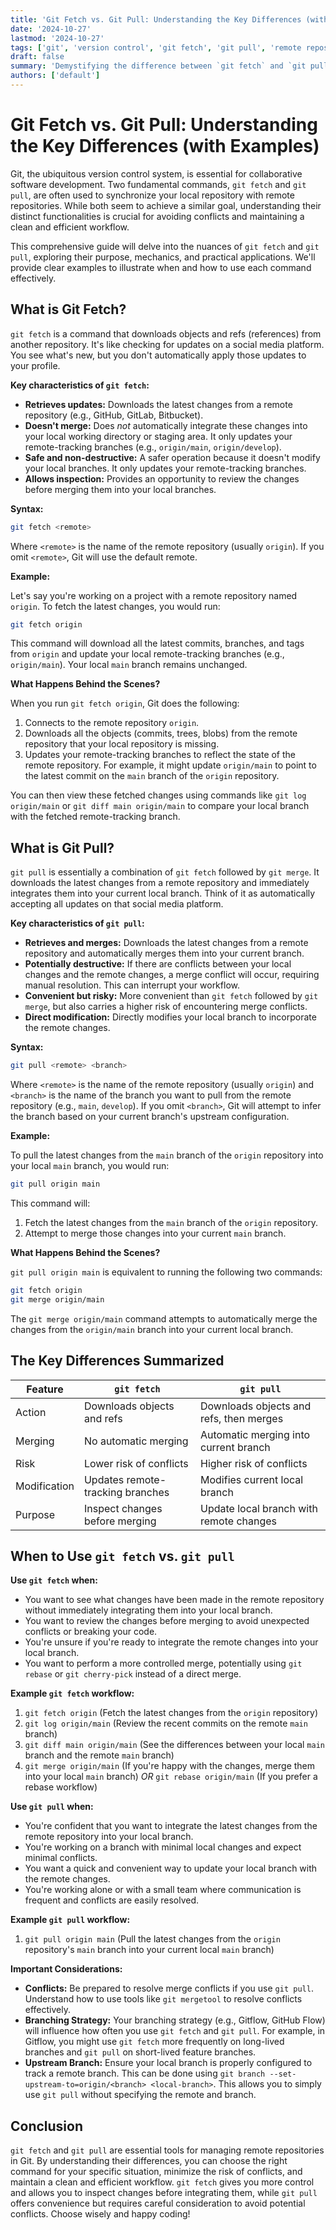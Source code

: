 ```yaml
---
title: 'Git Fetch vs. Git Pull: Understanding the Key Differences (with Examples)'
date: '2024-10-27'
lastmod: '2024-10-27'
tags: ['git', 'version control', 'git fetch', 'git pull', 'remote repositories', 'command line']
draft: false
summary: 'Demystifying the difference between `git fetch` and `git pull` in Git. Learn when to use each command, how they work, and see practical examples to improve your Git workflow.'
authors: ['default']
---
```


# Git Fetch vs. Git Pull: Understanding the Key Differences (with Examples)

Git, the ubiquitous version control system, is essential for collaborative software development. Two fundamental commands, `git fetch` and `git pull`, are often used to synchronize your local repository with remote repositories. While both seem to achieve a similar goal, understanding their distinct functionalities is crucial for avoiding conflicts and maintaining a clean and efficient workflow.

This comprehensive guide will delve into the nuances of `git fetch` and `git pull`, exploring their purpose, mechanics, and practical applications. We'll provide clear examples to illustrate when and how to use each command effectively.

## What is Git Fetch?

`git fetch` is a command that downloads objects and refs (references) from another repository. It's like checking for updates on a social media platform. You see what's new, but you don't automatically apply those updates to your profile.

**Key characteristics of `git fetch`:**

*   **Retrieves updates:** Downloads the latest changes from a remote repository (e.g., GitHub, GitLab, Bitbucket).
*   **Doesn't merge:**  Does *not* automatically integrate these changes into your local working directory or staging area.  It only updates your remote-tracking branches (e.g., `origin/main`, `origin/develop`).
*   **Safe and non-destructive:** A safer operation because it doesn't modify your local branches. It only updates your remote-tracking branches.
*   **Allows inspection:**  Provides an opportunity to review the changes before merging them into your local branches.

**Syntax:**

```bash
git fetch <remote>
```

Where `<remote>` is the name of the remote repository (usually `origin`).  If you omit `<remote>`, Git will use the default remote.

**Example:**

Let's say you're working on a project with a remote repository named `origin`.  To fetch the latest changes, you would run:

```bash
git fetch origin
```

This command will download all the latest commits, branches, and tags from `origin` and update your local remote-tracking branches (e.g., `origin/main`).  Your local `main` branch remains unchanged.

**What Happens Behind the Scenes?**

When you run `git fetch origin`, Git does the following:

1.  Connects to the remote repository `origin`.
2.  Downloads all the objects (commits, trees, blobs) from the remote repository that your local repository is missing.
3.  Updates your remote-tracking branches to reflect the state of the remote repository.  For example, it might update `origin/main` to point to the latest commit on the `main` branch of the `origin` repository.

You can then view these fetched changes using commands like `git log origin/main` or `git diff main origin/main` to compare your local branch with the fetched remote-tracking branch.

## What is Git Pull?

`git pull` is essentially a combination of `git fetch` followed by `git merge`. It downloads the latest changes from a remote repository and immediately integrates them into your current local branch.  Think of it as automatically accepting all updates on that social media platform.

**Key characteristics of `git pull`:**

*   **Retrieves and merges:** Downloads the latest changes from a remote repository and automatically merges them into your current branch.
*   **Potentially destructive:**  If there are conflicts between your local changes and the remote changes, a merge conflict will occur, requiring manual resolution.  This can interrupt your workflow.
*   **Convenient but risky:** More convenient than `git fetch` followed by `git merge`, but also carries a higher risk of encountering merge conflicts.
*   **Direct modification:** Directly modifies your local branch to incorporate the remote changes.

**Syntax:**

```bash
git pull <remote> <branch>
```

Where `<remote>` is the name of the remote repository (usually `origin`) and `<branch>` is the name of the branch you want to pull from the remote repository (e.g., `main`, `develop`). If you omit `<branch>`, Git will attempt to infer the branch based on your current branch's upstream configuration.

**Example:**

To pull the latest changes from the `main` branch of the `origin` repository into your local `main` branch, you would run:

```bash
git pull origin main
```

This command will:

1.  Fetch the latest changes from the `main` branch of the `origin` repository.
2.  Attempt to merge those changes into your current `main` branch.

**What Happens Behind the Scenes?**

`git pull origin main` is equivalent to running the following two commands:

```bash
git fetch origin
git merge origin/main
```

The `git merge origin/main` command attempts to automatically merge the changes from the `origin/main` branch into your current local branch.

## The Key Differences Summarized

| Feature       | `git fetch`                         | `git pull`                                     |
| ------------- | ----------------------------------- | --------------------------------------------- |
| Action        | Downloads objects and refs         | Downloads objects and refs, then merges        |
| Merging       | No automatic merging               | Automatic merging into current branch          |
| Risk          | Lower risk of conflicts            | Higher risk of conflicts                        |
| Modification  | Updates remote-tracking branches | Modifies current local branch                   |
| Purpose       | Inspect changes before merging     | Update local branch with remote changes        |

## When to Use `git fetch` vs. `git pull`

**Use `git fetch` when:**

*   You want to see what changes have been made in the remote repository without immediately integrating them into your local branch.
*   You want to review the changes before merging to avoid unexpected conflicts or breaking your code.
*   You're unsure if you're ready to integrate the remote changes into your local branch.
*   You want to perform a more controlled merge, potentially using `git rebase` or `git cherry-pick` instead of a direct merge.

**Example `git fetch` workflow:**

1.  `git fetch origin`  (Fetch the latest changes from the `origin` repository)
2.  `git log origin/main` (Review the recent commits on the remote `main` branch)
3.  `git diff main origin/main` (See the differences between your local `main` branch and the remote `main` branch)
4.  `git merge origin/main` (If you're happy with the changes, merge them into your local `main` branch)  *OR*  `git rebase origin/main` (If you prefer a rebase workflow)

**Use `git pull` when:**

*   You're confident that you want to integrate the latest changes from the remote repository into your local branch.
*   You're working on a branch with minimal local changes and expect minimal conflicts.
*   You want a quick and convenient way to update your local branch with the remote changes.
*   You're working alone or with a small team where communication is frequent and conflicts are easily resolved.

**Example `git pull` workflow:**

1.  `git pull origin main` (Pull the latest changes from the `origin` repository's `main` branch into your current local `main` branch)

**Important Considerations:**

*   **Conflicts:**  Be prepared to resolve merge conflicts if you use `git pull`.  Understand how to use tools like `git mergetool` to resolve conflicts effectively.
*   **Branching Strategy:** Your branching strategy (e.g., Gitflow, GitHub Flow) will influence how often you use `git fetch` and `git pull`.  For example, in Gitflow, you might use `git fetch` more frequently on long-lived branches and `git pull` on short-lived feature branches.
*   **Upstream Branch:**  Ensure your local branch is properly configured to track a remote branch. This can be done using `git branch --set-upstream-to=origin/<branch> <local-branch>`.  This allows you to simply use `git pull` without specifying the remote and branch.

## Conclusion

`git fetch` and `git pull` are essential tools for managing remote repositories in Git. By understanding their differences, you can choose the right command for your specific situation, minimize the risk of conflicts, and maintain a clean and efficient workflow.  `git fetch` gives you more control and allows you to inspect changes before integrating them, while `git pull` offers convenience but requires careful consideration to avoid potential conflicts. Choose wisely and happy coding!